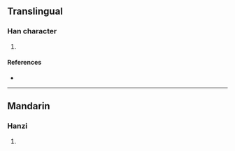 {{character info/new}}
==Translingual==

===Han character===
{{Han char|rn=86|rad=火|as=07|sn=11|four=92822|canj=FBYH|ids=⿰火彤}}

# {{defn|Han|sort=火07}}

====References====
* {{Han ref|kx=0672.070|dkj=19062|dj=1080.240|hdz=32205.100|uh=70FF|ud=28927|bh=D653|bd=54867}}

----

==Mandarin==

===Hanzi===
{{cmn-hanzi|pin=[[róng]] ([[rong2]])|wg=jung<sup>2</sup>}}

# {{defn|lang=cmn|sort=火07}}
